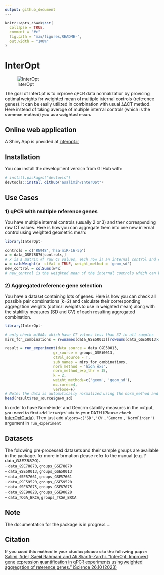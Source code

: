 ```yaml
---
output: github_document
---
```


<!-- README.md is generated from README.Rmd. Please edit that file -->

```r
knitr::opts_chunk$set(
  collapse = TRUE,
  comment = "#>",
  fig.path = "man/figures/README-",
  out.width = "100%"
)
```
# InterOpt

<!-- badges: start -->
<!-- badges: end -->

![InterOpt](https://raw.githubusercontent.com/asalimih/InterOpt/master/man/figures/TheGraphics_v2.tif)

The goal of InterOpt is to improve qPCR data normalization by providing optimal weights for weighted mean of multiple internal controls (reference genes). It can be easily utilized in combination with usual ΔΔCT method. Here instead of taking average of multiple internal controls (which is the common method) you use weighted mean.

## Online web application

A Shiny App is provided at [interopt.ir](https://interopt.ir/)

## Installation

You can install the development version from GitHub with:

``` r
# install.packages("devtools")
devtools::install_github("asalimih/InterOpt")
```
## Use Cases

### 1) qPCR with multiple reference genes 
You have multiple internal controls (usually 2 or 3) and their corresponding raw CT values. Here is how you can aggregate them into one new internal control using weighted geometric mean:
```r
library(InterOpt)

controls = c('RNU48','hsa-miR-16-5p')
x = data_GSE78870[controls,]
# x is a matrix of raw CT values, each row is an internal control and columns are samples
w = calcWeight(x, ctVal = TRUE, weight_method = 'geom_sd')
new_control = colSums(w*x)
# new_control is the weighted mean of the internal controls which can be used like a new internal control
```

### 2) Aggregated reference gene selection
You have a dataset containing lots of genes. Here is how you can check all possible pair combinations (k=2) and calculate their corresponding aggregation weights (optimal weights to use in weighted mean) along with the stability measures (SD and CV) of each resulting aggregated combination.
```r
library(InterOpt)

# only check miRNAs which have CT values less than 37 in all samples
mirs_for_combinations = rownames(data_GSE50013)[rowSums(data_GSE50013>37)==0]

result = run_experiment(data_source = data_GSE50013,
					  gr_source = groups_GSE50013,
					  ctVal_source = T,
					  sub_names = mirs_for_combinations,
					  norm_method = 'high_exp',
					  norm_method_exp_thr = 35,
					  k = 2,
					  weight_methods=c('geom', 'geom_sd'),
					  mc.cores=4,
					  verbose=F)
# Note: the data is automatically normalized using the norm_method and the aggregation weights are calculated based on the normalized data by default. moreover the stability measures are also calculated based on the normalized data.
head(result$res_source$geom_sd)
```
In order to have NormFinder and Genorm stability measures in the output, you need to first add `InterOptCuda` to your PATH (Please check [InterOptCuda](https://github.com/asalimih/InterOptCuda)). Then just add `algors=c('SD','CV','Genorm','NormFinder')` argument in `run_experiment`

## Datasets
The following pre-processed datasets and their sample groups are available in the package. for more information please refer to the manual (e.g. ?data_GSE78870):  
- `data_GSE78870`, `groups_GSE78870`  
- `data_GSE50013`, `groups_GSE50013`  
- `data_GSE57661`, `groups_GSE57661`  
- `data_GSE59520`, `groups_GSE59520`  
- `data_GSE67075`, `groups_GSE67075`  
- `data_GSE90828`, `groups_GSE90828`  
- `data_TCGA_BRCA`, `groups_TCGA_BRCA`  

## Note
The documentation for the package is in progress ...

## Citation
If you used this method in your studies please cite the following paper:  
[Salimi, Adel, Saeid Rahmani, and Ali Sharifi-Zarchi. "InterOpt: Improved gene expression quantification in qPCR experiments using weighted aggregation of reference genes." iScience 26.10 (2023)](https://doi.org/10.1016/j.isci.2023.107945)
